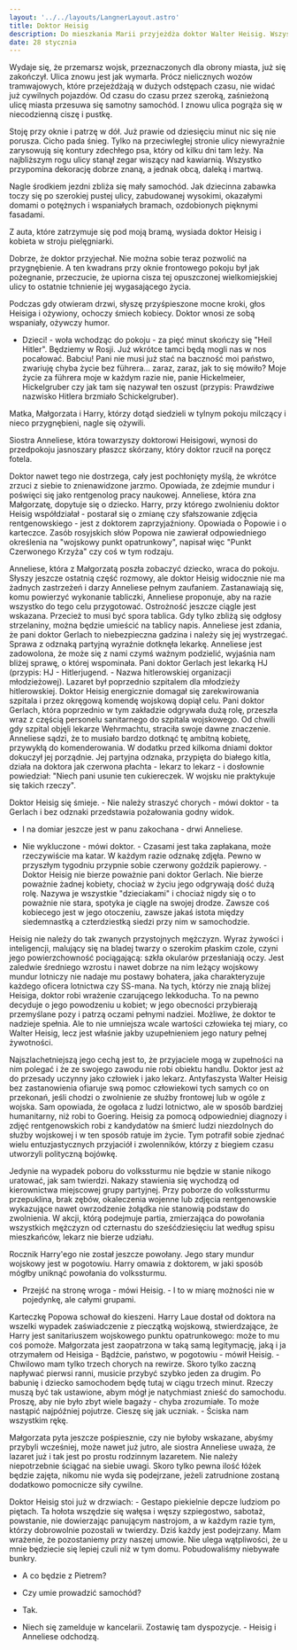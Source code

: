 ```yaml
---
layout: '../../layouts/LangnerLayout.astro'
title: Doktor Heisig
description: Do mieszkania Marii przyjeżdża doktor Walter Heisig. Wszyscy liczą na rychły - liczony w dniach - upadek twierdzy i chcą znaleźć na ten krytyczny czas bezpieczne ukrycie. Ma to zapewnić doktor Heisig, którego specjalnością było zwalnianie ze służby wojskowej przez fałszownaie dokumentacji. Teraz korzystając z tworzonego i kierowanego przez siebie lazaretu będzie mógł ich ukryć. Żartuje na temat swojej koleżanki po fachu, nazistowskiej lekarki Gerlach. Swobodny stosunek do jej przekonań będzie go wiele kosztować.
date: 28 stycznia
---
```


Wydaje się, że przemarsz wojsk, przeznaczonych dla obrony miasta, już się zakończył. Ulica znowu jest jak wymarła. Prócz nielicznych wozów tramwajowych, które przejeżdżają w dużych odstępach czasu, nie widać już cywilnych pojazdów. Od czasu do czasu przez szeroką, zaśnieżoną ulicę miasta przesuwa się samotny samochód. I znowu ulica pogrąża się w niecodzienną ciszę i pustkę.

Stoję przy oknie i patrzę w dół. Już prawie od dziesięciu minut nic się nie porusza. Cicho pada śnieg. Tylko na przeciwległej stronie ulicy niewyraźnie zarysowują się kontury zdechłego psa, który od kilku dni tam leży. Na najbliższym rogu ulicy stanął zegar wiszący nad kawiarnią. Wszystko przypomina dekorację dobrze znaną, a jednak obcą, daleką i martwą.

Nagle środkiem jezdni zbliża się mały samochód. Jak dziecinna zabawka toczy się po szerokiej pustej ulicy, zabudowanej wysokimi, okazałymi domami o potężnych i wspaniałych bramach, ozdobionych pięknymi fasadami.

Z auta, które zatrzymuje się pod moją bramą, wysiada doktor Heisig i kobieta w stroju pielęgniarki.

Dobrze, że doktor przyjechał. Nie można sobie teraz pozwolić na przygnębienie. A ten kwadrans przy oknie frontowego pokoju był jak pożegnanie, przeczucie, że upiorna cisza tej opuszczonej wielkomiejskiej ulicy to ostatnie tchnienie jej wygasającego życia.

Podczas gdy otwieram drzwi, słyszę przyśpieszone mocne kroki, głos Heisiga i ożywiony, ochoczy śmiech kobiecy. Doktor wnosi ze sobą wspaniały, ożywczy humor.

- Dzieci! - woła wchodząc do pokoju - za pięć minut skończy się "Heil Hitler". Będziemy w Rosji. Już wkrótce tamci będą mogli nas w nos pocałować. Babciu! Pani nie musi już stać na baczność moi państwo, zwariuję chyba życie bez führera... zaraz, zaraz, jak to się mówiło? Moje życie za führera moje w każdym razie nie, panie Hickelmeier, Hickelgruber czy jak tam się nazywał ten oszust (przypis: Prawdziwe nazwisko Hitlera brzmiało Schickelgruber).

Matka, Małgorzata i Harry, którzy dotąd siedzieli w tylnym pokoju milczący i nieco przygnębieni, nagle się ożywili.

Siostra Anneliese, która towarzyszy doktorowi Heisigowi, wynosi do przedpokoju jasnoszary płaszcz skórzany, który doktor rzucił na poręcz fotela.

Doktor nawet tego nie dostrzega, cały jest pochłonięty myślą, że wkrótce zrzuci z siebie to znienawidzone jarzmo. Opowiada, że zdejmie mundur i poświęci się jako rentgenolog pracy naukowej. Anneliese, która zna Małgorzatę, dopytuje się o dziecko. Harry, przy którego zwolnieniu doktor Heisig współdziałał - postarał się o zmianę czy sfałszowanie zdjęcia rentgenowskiego - jest z doktorem zaprzyjaźniony. Opowiada o Popowie i o karteczce. Zasób rosyjskich słów Popowa nie zawierał odpowiedniego określenia na "wojskowy punkt opatrunkowy", napisał więc "Punkt Czerwonego Krzyża" czy coś w tym rodzaju.

Anneliese, która z Małgorzatą poszła zobaczyć dziecko, wraca do pokoju. Słyszy jeszcze ostatnią część rozmowy, ale doktor Heisig widocznie nie ma żadnych zastrzeżeń i darzy Anneliese pełnym zaufaniem. Zastanawiają się, komu powierzyć wykonanie tabliczki, Anneliese proponuje, aby na razie wszystko do tego celu przygotować. Ostrożność jeszcze ciągle jest wskazana. Przecież to musi być spora tablica. Gdy tylko zbliżą się odgłosy strzelaniny, można będzie umieścić na tablicy napis. Anneliese jest zdania, że pani doktor Gerlach to niebezpieczna gadzina i należy się jej wystrzegać. Sprawa z odznaką partyjną wyraźnie dotknęła lekarkę. Anneliese jest zadowolona, że może się z nami czymś ważnym podzielić, wyjaśnia nam bliżej sprawę, o której wspominała. Pani doktor Gerlach jest lekarką HJ (przypis: HJ - Hitlerjugend. - Nazwa hitlerowskiej organizacji młodzieżowej). Lazaret był poprzednio szpitalem dla młodzieży hitlerowskiej. Doktor Heisig energicznie domagał się zarekwirowania szpitala i przez okręgową komendę wojskową dopiął celu. Pani doktor Gerlach, która poprzednio w tym zakładzie odgrywała dużą rolę, przeszła wraz z częścią personelu sanitarnego do szpitala wojskowego. Od chwili gdy szpital objęli lekarze Wehrmachtu, straciła swoje dawne znaczenie. Anneliese sądzi, że to musiało bardzo dotknąć tę ambitną kobietę, przywykłą do komenderowania. W dodatku przed kilkoma dniami doktor dokuczył jej porządnie. Jej partyjna odznaka, przypięta do białego kitla, działa na doktora jak czerwona płachta - lekarz to lekarz - i dosłownie powiedział: "Niech pani usunie ten cukiereczek. W wojsku nie praktykuje się takich rzeczy".

Doktor Heisig się śmieje. - Nie należy straszyć chorych - mówi doktor - ta Gerlach i bez odznaki przedstawia pożałowania godny widok.

- I na domiar jeszcze jest w panu zakochana - drwi Anneliese.

- Nie wykluczone - mówi doktor. - Czasami jest taka zapłakana, może rzeczywiście ma katar. W każdym razie odznakę zdjęła. Pewno w przyszłym tygodniu przypnie sobie czerwony goździk papierowy. - Doktor Heisig nie bierze poważnie pani doktor Gerlach. Nie bierze poważnie żadnej kobiety, chociaż w życiu jego odgrywają dość dużą rolę. Nazywa je wszystkie "dzieciakami" i chociaż nigdy się o to poważnie nie stara, spotyka je ciągle na swojej drodze. Zawsze coś kobiecego jest w jego otoczeniu, zawsze jakaś istota między siedemnastką a czterdziestką siedzi przy nim w samochodzie.

Heisig nie należy do tak zwanych przystojnych mężczyzn. Wyraz żywości i inteligencji, malujący się na bladej twarzy o szerokim płaskim czole, czyni jego powierzchowność pociągającą: szkła okularów przesłaniają oczy. Jest zaledwie średniego wzrostu i nawet dobrze na nim leżący wojskowy mundur lotniczy nie nadaje mu postawy bohatera, jaka charakteryzuje każdego oficera lotnictwa czy SS-mana. Na tych, którzy nie znają bliżej Heisiga, doktor robi wrażenie czarującego lekkoducha. To na pewno decyduje o jego powodzeniu u kobiet; w jego obecności przybierają przemyślane pozy i patrzą oczami pełnymi nadziei. Możliwe, że doktor te nadzieje spełnia. Ale to nie umniejsza wcale wartości człowieka tej miary, co Walter Heisig, lecz jest właśnie jakby uzupełnieniem jego natury pełnej żywotności.

Najszlachetniejszą jego cechą jest to, że przyjaciele mogą w zupełności na nim polegać i że ze swojego zawodu nie robi obiektu handlu. Doktor jest aż do przesady uczynny jako człowiek i jako lekarz. Antyfaszysta Walter Heisig bez zastanowienia ofiaruje swą pomoc człowiekowi tych samych co on przekonań, jeśli chodzi o zwolnienie ze służby frontowej lub w ogóle z wojska. Sam opowiada, że ogołaca z ludzi lotnictwo, ale w sposób bardziej humanitarny, niż robi to Goering. Heisig za pomocą odpowiedniej diagnozy i zdjęć rentgenowskich robi z kandydatów na śmierć ludzi niezdolnych do służby wojskowej i w ten sposób ratuje im życie. Tym potrafił sobie zjednać wielu entuzjastycznych przyjaciół i zwolenników, którzy z biegiem czasu utworzyli polityczną bojówkę.

Jedynie na wypadek poboru do volkssturmu nie będzie w stanie nikogo uratować, jak sam twierdzi. Nakazy stawienia się wychodzą od kierownictwa miejscowej grupy partyjnej. Przy poborze do volkssturmu przepuklina, brak zębów, okaleczenia wojenne lub zdjęcia rentgenowskie wykazujące nawet owrzodzenie żołądka nie stanowią podstaw do zwolnienia. W akcji, którą podejmuje partia, zmierzająca do powołania wszystkich mężczyzn od czternastu do sześćdziesięciu lat według spisu mieszkańców, lekarz nie bierze udziału.

Rocznik Harry'ego nie został jeszcze powołany. Jego stary mundur wojskowy jest w pogotowiu. Harry omawia z doktorem, w jaki sposób mógłby uniknąć powołania do volkssturmu.

- Przejść na stronę wroga - mówi Heisig. - I to w miarę możności nie w pojedynkę, ale całymi grupami.

Karteczkę Popowa schował do kieszeni. Harry Laue dostał od doktora na wszelki wypadek zaświadczenie z pieczątką wojskową, stwierdzające, że Harry jest sanitariuszem wojskowego punktu opatrunkowego: może to mu coś pomoże. Małgorzata jest zaopatrzona w taką samą legitymację, jaką i ja otrzymałem od Heisiga - Bądźcie, państwo, w pogotowiu - mówił Heisig. - Chwilowo mam tylko trzech chorych na rewirze. Skoro tylko zaczną napływać pierwsi ranni, musicie przybyć szybko jeden za drugim. Po babunię i dziecko samochodem będę tutaj w ciągu trzech minut. Rzeczy muszą być tak ustawione, abym mógł je natychmiast znieść do samochodu. Proszę, aby nie było zbyt wiele bagaży - chyba zrozumiałe. To może nastąpić najpóźniej pojutrze. Cieszę się jak uczniak. - Ściska nam wszystkim rękę.
 
Małgorzata pyta jeszcze pośpiesznie, czy nie byłoby wskazane, abyśmy przybyli wcześniej, może nawet już jutro, ale siostra Anneliese uważa, że lazaret już i tak jest po prostu rodzinnym lazaretem. Nie należy niepotrzebnie ściągać na siebie uwagi. Skoro tylko pewna ilość łóżek będzie zajęta, nikomu nie wyda się podejrzane, jeżeli zatrudnione zostaną dodatkowo pomocnicze siły cywilne.

Doktor Heisig stoi już w drzwiach: - Gestapo piekielnie depcze ludziom po piętach. Ta hołota wszędzie się wałęsa i węszy szpiegostwo, sabotaż, powstanie, nie dowierzając panującym nastrojom, a w każdym razie tym, którzy dobrowolnie pozostali w twierdzy. Dziś każdy jest podejrzany. Mam wrażenie, że pozostaniemy przy naszej umowie. Nie ulega wątpliwości, że u mnie będziecie się lepiej czuli niż w tym domu. Pobudowaliśmy niebywałe bunkry.

- A co będzie z Pietrem?

- Czy umie prowadzić samochód?

- Tak.

- Niech się zamelduje w kancelarii. Zostawię tam dyspozycje. - Heisig i Anneliese odchodzą.